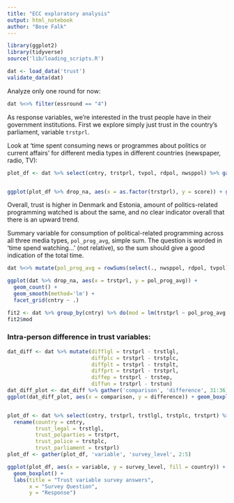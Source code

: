 ---
title: "ECC exploratory analysis"
output: html_notebook
author: "Bose Falk"
---


```{r}
library(ggplot2)
library(tidyverse)
source('lib/loading_scripts.R')

dat <- load_data('trust')
validate_data(dat)

```

Analyze only one round for now:
```{r}
dat %<>% filter(essround == "4")

```

As response variables, we're interested in the trust people have in their government institutions. First we explore simply just trust in the country's parliament, variable `trstprl`.

Look at 'time spent consuming news or programmes about politics or current affairs' for different media types in different countries (newspaper, radio, TV):

```{r}

plot_df <- dat %>% select(cntry, trstprl, tvpol, rdpol, nwsppol) %>% gather('media', 'score', tvpol, rdpol, nwsppol)


ggplot(plot_df %>% drop_na, aes(x = as.factor(trstprl), y = score)) + geom_count() + facet_grid(media ~ cntry)


```

Overall, trust is higher in Denmark and Estonia, amount of politics-related programming watched is about the same, and no clear indicator overall that there is an upward trend.

Summary variable for consumption of political-related programming across all three media types, `pol_prog_avg`, simple sum. The question is worded in 'time spend watching...' (not relative), so the sum should give a good indication of the total time.

```{r}

dat %<>% mutate(pol_prog_avg = rowSums(select(., nwsppol, rdpol, tvpol)))

ggplot(dat %>% drop_na, aes(x = trstprl, y = pol_prog_avg)) + 
  geom_count() + 
  geom_smooth(method='lm') +
  facet_grid(cntry ~ .)

fit2 <- dat %>% group_by(cntry) %>% do(mod = lm(trstprl ~ pol_prog_avg, data = .))
fit2$mod

```


### Intra-person difference in trust variables:

```{r}
dat_diff <- dat %>% mutate(difflgl = trstprl - trstlgl, 
                           diffplc = trstprl - trstplc, 
                           diffplt = trstprl - trstplt, 
                           diffprt = trstprl - trstprl,
                           diffep = trstprl - trstep,
                           diffun = trstprl - trstun)
dat_diff_plot <- dat_diff %>% gather('comparison', 'difference', 31:36)
ggplot(dat_diff_plot, aes(x = comparison, y = difference)) + geom_boxplot() + facet_grid(cntry ~ .)



```


```{r}
plot_df <- dat %>% select(cntry, trstprl, trstlgl, trstplc, trstprt) %>%
  rename(country = cntry, 
         trust_legal = trstlgl, 
         trust_polparties = trstprt, 
         trust_police = trstplc, 
         trust_parliament = trstprl)
plot_df <- gather(plot_df, 'variable', 'survey_level', 2:5)

ggplot(plot_df, aes(x = variable, y = survey_level, fill = country)) +
  geom_boxplot() +
  labs(title = "Trust variable survey answers", 
       x = "Survey Question", 
       y = "Response")


```